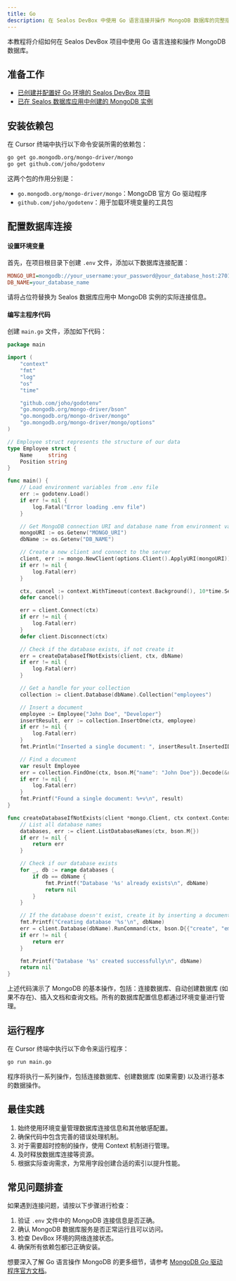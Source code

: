 ```yaml
---
title: Go
description: 在 Sealos DevBox 中使用 Go 语言连接并操作 MongoDB 数据库的完整指南
---
```


本教程将介绍如何在 Sealos DevBox 项目中使用 Go 语言连接和操作 MongoDB 数据库。

## 准备工作

- [已创建并配置好 Go 环境的 Sealos DevBox 项目](/docs/guides/fundamentals/create-a-project)
- [已在 Sealos 数据库应用中创建的 MongoDB 实例](./)

## 安装依赖包

在 Cursor 终端中执行以下命令安装所需的依赖包：

```bash
go get go.mongodb.org/mongo-driver/mongo
go get github.com/joho/godotenv
```

这两个包的作用分别是：
- `go.mongodb.org/mongo-driver/mongo`：MongoDB 官方 Go 驱动程序
- `github.com/joho/godotenv`：用于加载环境变量的工具包

## 配置数据库连接

<div className='steps [&_h4]:step'>

#### 设置环境变量

首先，在项目根目录下创建 `.env` 文件，添加以下数据库连接配置：

```ini title=".env"
MONGO_URI=mongodb://your_username:your_password@your_database_host:27017
DB_NAME=your_database_name
```

请将占位符替换为 Sealos 数据库应用中 MongoDB 实例的实际连接信息。

#### 编写主程序代码

创建 `main.go` 文件，添加如下代码：

```go title="main.go"
package main

import (
	"context"
	"fmt"
	"log"
	"os"
	"time"

	"github.com/joho/godotenv"
	"go.mongodb.org/mongo-driver/bson"
	"go.mongodb.org/mongo-driver/mongo"
	"go.mongodb.org/mongo-driver/mongo/options"
)

// Employee struct represents the structure of our data
type Employee struct {
	Name     string
	Position string
}

func main() {
	// Load environment variables from .env file
	err := godotenv.Load()
	if err != nil {
		log.Fatal("Error loading .env file")
	}

	// Get MongoDB connection URI and database name from environment variables
	mongoURI := os.Getenv("MONGO_URI")
	dbName := os.Getenv("DB_NAME")

	// Create a new client and connect to the server
	client, err := mongo.NewClient(options.Client().ApplyURI(mongoURI))
	if err != nil {
		log.Fatal(err)
	}

	ctx, cancel := context.WithTimeout(context.Background(), 10*time.Second)
	defer cancel()

	err = client.Connect(ctx)
	if err != nil {
		log.Fatal(err)
	}
	defer client.Disconnect(ctx)

	// Check if the database exists, if not create it
	err = createDatabaseIfNotExists(client, ctx, dbName)
	if err != nil {
		log.Fatal(err)
	}

	// Get a handle for your collection
	collection := client.Database(dbName).Collection("employees")

	// Insert a document
	employee := Employee{"John Doe", "Developer"}
	insertResult, err := collection.InsertOne(ctx, employee)
	if err != nil {
		log.Fatal(err)
	}
	fmt.Println("Inserted a single document: ", insertResult.InsertedID)

	// Find a document
	var result Employee
	err = collection.FindOne(ctx, bson.M{"name": "John Doe"}).Decode(&result)
	if err != nil {
		log.Fatal(err)
	}
	fmt.Printf("Found a single document: %+v\n", result)
}

func createDatabaseIfNotExists(client *mongo.Client, ctx context.Context, dbName string) error {
	// List all database names
	databases, err := client.ListDatabaseNames(ctx, bson.M{})
	if err != nil {
		return err
	}

	// Check if our database exists
	for _, db := range databases {
		if db == dbName {
			fmt.Printf("Database '%s' already exists\n", dbName)
			return nil
		}
	}

	// If the database doesn't exist, create it by inserting a document
	fmt.Printf("Creating database '%s'\n", dbName)
	err = client.Database(dbName).RunCommand(ctx, bson.D{{"create", "employees"}}).Err()
	if err != nil {
		return err
	}

	fmt.Printf("Database '%s' created successfully\n", dbName)
	return nil
}
```

上述代码演示了 MongoDB 的基本操作，包括：连接数据库、自动创建数据库 (如果不存在)、插入文档和查询文档。所有的数据库配置信息都通过环境变量进行管理。

</div>

## 运行程序

在 Cursor 终端中执行以下命令来运行程序：

```bash
go run main.go
```

程序将执行一系列操作，包括连接数据库、创建数据库 (如果需要) 以及进行基本的数据操作。

## 最佳实践

1. 始终使用环境变量管理数据库连接信息和其他敏感配置。
2. 确保代码中包含完善的错误处理机制。
3. 对于需要超时控制的操作，使用 Context 机制进行管理。
4. 及时释放数据库连接等资源。
5. 根据实际查询需求，为常用字段创建合适的索引以提升性能。

## 常见问题排查

如果遇到连接问题，请按以下步骤进行检查：

1. 验证 `.env` 文件中的 MongoDB 连接信息是否正确。
2. 确认 MongoDB 数据库服务是否正常运行且可以访问。
3. 检查 DevBox 环境的网络连接状态。
4. 确保所有依赖包都已正确安装。

想要深入了解 Go 语言操作 MongoDB 的更多细节，请参考 [MongoDB Go 驱动程序官方文档](https://pkg.go.dev/go.mongodb.org/mongo-driver/mongo)。
